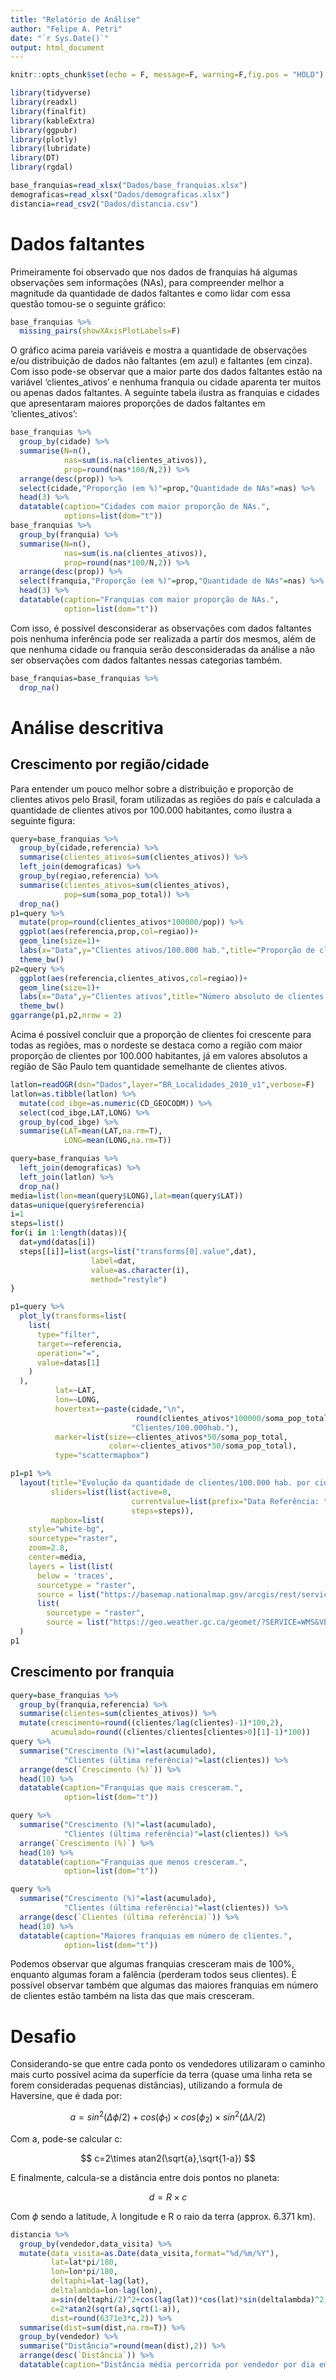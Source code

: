 ```yaml
---
title: "Relatório de Análise"
author: "Felipe A. Petri"
date: "`r Sys.Date()`"
output: html_document
---
```


```r
knitr::opts_chunk$set(echo = F, message=F, warning=F,fig.pos = "HOLD")
```

```r
library(tidyverse)
library(readxl)
library(finalfit)
library(kableExtra)
library(ggpubr)
library(plotly)
library(lubridate)
library(DT)
library(rgdal)
```

```r
base_franquias=read_xlsx("Dados/base_franquias.xlsx")
demograficas=read_xlsx("Dados/demograficas.xlsx")
distancia=read_csv2("Dados/distancia.csv")
```

# Dados faltantes

Primeiramente foi observado que nos dados de franquias há algumas observações sem informações (NAs), para compreender melhor a magnitude da quantidade de dados faltantes e como lidar com essa questão tomou-se o seguinte gráfico:

```r
base_franquias %>% 
  missing_pairs(showXAxisPlotLabels=F)
```

O gráfico acima pareia variáveis e mostra a quantidade de observações e/ou distribuição de dados não faltantes (em azul) e faltantes (em cinza). Com isso pode-se observar que a maior parte dos dados faltantes estão na variável 'clientes_ativos' e nenhuma franquia ou cidade aparenta ter muitos ou apenas dados faltantes. A seguinte tabela ilustra as franquias e cidades que apresentaram maiores proporções de dados faltantes em 'clientes_ativos':

```r
base_franquias %>% 
  group_by(cidade) %>% 
  summarise(N=n(),
            nas=sum(is.na(clientes_ativos)),
            prop=round(nas*100/N,2)) %>% 
  arrange(desc(prop)) %>% 
  select(cidade,"Proporção (em %)"=prop,"Quantidade de NAs"=nas) %>% 
  head(3) %>% 
  datatable(caption="Cidades com maior proporção de NAs.",
            options=list(dom="t"))
base_franquias %>% 
  group_by(franquia) %>% 
  summarise(N=n(),
            nas=sum(is.na(clientes_ativos)),
            prop=round(nas*100/N,2)) %>% 
  arrange(desc(prop)) %>% 
  select(franquia,"Proporção (em %)"=prop,"Quantidade de NAs"=nas) %>% 
  head(3) %>% 
  datatable(caption="Franquias com maior proporção de NAs.",
            option=list(dom="t"))
```

Com isso, é possível desconsiderar as observações com dados faltantes pois nenhuma inferência pode ser realizada a partir dos mesmos, além de que nenhuma cidade ou franquia serão desconsideradas da análise a não ser observações com dados faltantes nessas categorias também.

```r
base_franquias=base_franquias %>% 
  drop_na()
```


# Análise descritiva

## Crescimento por região/cidade

Para entender um pouco melhor sobre a distribuição e proporção de clientes ativos pelo Brasil, foram utilizadas as regiões do país e calculada a quantidade de clientes ativos por 100.000 habitantes, como ilustra a seguinte figura:

```r
query=base_franquias %>% 
  group_by(cidade,referencia) %>% 
  summarise(clientes_ativos=sum(clientes_ativos)) %>% 
  left_join(demograficas) %>% 
  group_by(regiao,referencia) %>% 
  summarise(clientes_ativos=sum(clientes_ativos),
            pop=sum(soma_pop_total)) %>% 
  drop_na()
p1=query %>% 
  mutate(prop=round(clientes_ativos*100000/pop)) %>% 
  ggplot(aes(referencia,prop,col=regiao))+
  geom_line(size=1)+
  labs(x="Data",y="Clientes ativos/100.000 hab.",title="Proporção de clientes ativos")+
  theme_bw()
p2=query %>% 
  ggplot(aes(referencia,clientes_ativos,col=regiao))+
  geom_line(size=1)+
  labs(x="Data",y="Clientes ativos",title="Número absoluto de clientes ativos")+
  theme_bw()
ggarrange(p1,p2,nrow = 2)
```

Acima é possível concluir que a proporção de clientes foi crescente para todas as regiões, mas o nordeste se destaca como a região com maior proporção de clientes por 100.000 habitantes, já em valores absolutos a região de São Paulo tem quantidade semelhante de clientes ativos.

```r
latlon=readOGR(dsn="Dados",layer="BR_Localidades_2010_v1",verbose=F)
latlon=as.tibble(latlon) %>% 
  mutate(cod_ibge=as.numeric(CD_GEOCODM)) %>% 
  select(cod_ibge,LAT,LONG) %>% 
  group_by(cod_ibge) %>% 
  summarise(LAT=mean(LAT,na.rm=T),
            LONG=mean(LONG,na.rm=T))

query=base_franquias %>% 
  left_join(demograficas) %>% 
  left_join(latlon) %>% 
  drop_na()
media=list(lon=mean(query$LONG),lat=mean(query$LAT))
datas=unique(query$referencia)
i=1
steps=list()
for(i in 1:length(datas)){
  dat=ymd(datas[i])
  steps[[i]]=list(args=list("transforms[0].value",dat),
                  label=dat,
                  value=as.character(i),
                  method="restyle")
}

p1=query %>% 
  plot_ly(transforms=list(
    list(
      type="filter",
      target=~referencia,
      operation="=",
      value=datas[1]
    )
  ),
          lat=~LAT,
          lon=~LONG,
          hovertext=~paste(cidade,"\n",
                            round(clientes_ativos*100000/soma_pop_total),
                           "Clientes/100.000hab."),
          marker=list(size=~clientes_ativos*50/soma_pop_total,
                      color=~clientes_ativos*50/soma_pop_total),
          type="scattermapbox")

p1=p1 %>% 
  layout(title="Evolução da quantidade de clientes/100.000 hab. por cidade",
         sliders=list(list(active=0,
                           currentvalue=list(prefix="Data Referência: "),
                           steps=steps)),
         mapbox=list(
    style="white-bg",
    sourcetype="raster",
    zoom=2.8,
    center=media,
    layers = list(list(
      below = 'traces',
      sourcetype = "raster",
      source = list("https://basemap.nationalmap.gov/arcgis/rest/services/USGSImageryOnly/MapServer/tile/{z}/{y}/{x}")),
      list(
        sourcetype = "raster",
        source = list("https://geo.weather.gc.ca/geomet/?SERVICE=WMS&VERSION=1.3.0&REQUEST=GetMap&BBOX={bbox-epsg-3857}&CRS=EPSG:3857&WIDTH=1000&HEIGHT=1000&LAYERS=RADAR_1KM_RDBR&TILED=true&FORMAT=image/png"))))
  )
p1
```

## Crescimento por franquia

```r
query=base_franquias %>% 
  group_by(franquia,referencia) %>% 
  summarise(clientes=sum(clientes_ativos)) %>% 
  mutate(crescimento=round((clientes/lag(clientes)-1)*100,2),
         acumulado=round((clientes/clientes[clientes>0][1]-1)*100))
query %>% 
  summarise("Crescimento (%)"=last(acumulado),
            "Clientes (última referência)"=last(clientes)) %>% 
  arrange(desc(`Crescimento (%)`)) %>% 
  head(10) %>% 
  datatable(caption="Franquias que mais cresceram.",
            option=list(dom="t"))

query %>% 
  summarise("Crescimento (%)"=last(acumulado),
            "Clientes (última referência)"=last(clientes)) %>% 
  arrange(`Crescimento (%)`) %>% 
  head(10) %>% 
  datatable(caption="Franquias que menos cresceram.",
            option=list(dom="t"))

query %>% 
  summarise("Crescimento (%)"=last(acumulado),
            "Clientes (última referência)"=last(clientes)) %>% 
  arrange(desc(`Clientes (última referência)`)) %>% 
  head(10) %>% 
  datatable(caption="Maiores franquias em número de clientes.",
            option=list(dom="t"))
```

Podemos observar que algumas franquias cresceram mais de 100\%, enquanto algumas foram a falência (perderam todos seus clientes). É possível observar também que algumas das maiores franquias em número de clientes estão também na lista das que mais cresceram.

# Desafio

Considerando-se que entre cada ponto os vendedores utilizaram o caminho mais curto possível acima da superfície da terra (quase uma linha reta se forem consideradas pequenas distâncias), utilizando a formula de Haversine, que é dada por: 

$$
a=sin^2(\Delta\phi/2)+cos(\phi_1)\times cos(\phi_2)\times sin^2(\Delta\lambda/2)
$$

Com a, pode-se calcular c:

$$
c=2\times atan2(\sqrt{a},\sqrt{1-a})
$$

E finalmente, calcula-se a distância entre dois pontos no planeta:

$$
d=R\times c
$$

Com $\phi$ sendo a latitude, $\lambda$ longitude e R o raio da terra (approx. 6.371 km).



```r
distancia %>% 
  group_by(vendedor,data_visita) %>% 
  mutate(data_visita=as.Date(data_visita,format="%d/%m/%Y"),
         lat=lat*pi/180,
         lon=lon*pi/180,
         deltaphi=lat-lag(lat),
         deltalambda=lon-lag(lon),
         a=sin(deltaphi/2)^2+cos(lag(lat))*cos(lat)*sin(deltalambda)^2,
         c=2*atan2(sqrt(a),sqrt(1-a)),
         dist=round(6371e3*c,2)) %>% 
  summarise(dist=sum(dist,na.rm=T)) %>% 
  group_by(vendedor) %>% 
  summarise("Distância"=round(mean(dist),2)) %>% 
  arrange(desc(`Distância`)) %>% 
  datatable(caption="Distância média percorrida por vendedor por dia em metros.")
```


